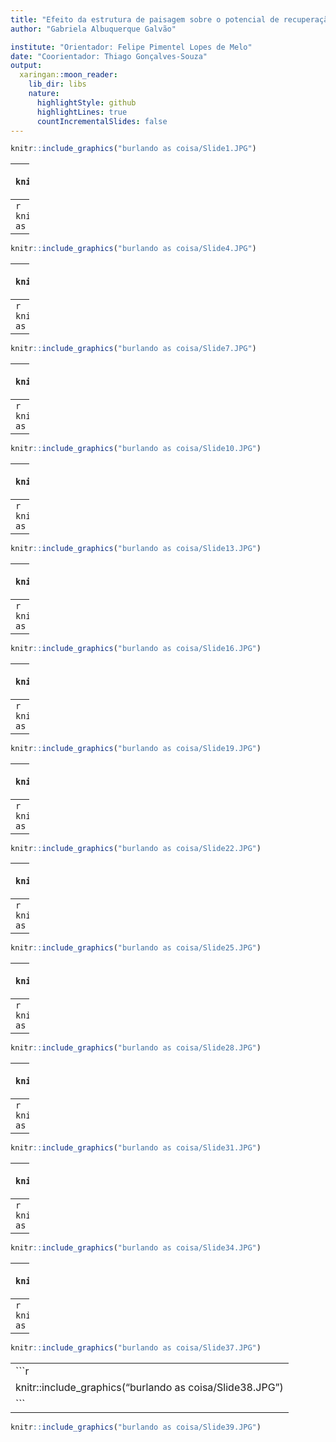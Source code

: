 ```yaml
---
title: "Efeito da estrutura de paisagem sobre o potencial de recuperação de áreas degradadas"
author: "Gabriela Albuquerque Galvão"

institute: "Orientador: Felipe Pimentel Lopes de Melo"
date: "Coorientador: Thiago Gonçalves-Souza"
output:
  xaringan::moon_reader:
    lib_dir: libs
    nature:
      highlightStyle: github
      highlightLines: true
      countIncrementalSlides: false
---
```

```r
knitr::include_graphics("burlando as coisa/Slide1.JPG")
```
---
```r
knitr::include_graphics("burlando as coisa/Slide2.JPG")
```
---
```r
knitr::include_graphics("burlando as coisa/Slide3.JPG")
```
---
```r
knitr::include_graphics("burlando as coisa/Slide4.JPG")
```
---
```r
knitr::include_graphics("burlando as coisa/Slide5.JPG")
```
---
```r
knitr::include_graphics("burlando as coisa/Slide6.JPG")
```
---
```r
knitr::include_graphics("burlando as coisa/Slide7.JPG")
```
---
```r
knitr::include_graphics("burlando as coisa/Slide8.JPG")
```
---
```r
knitr::include_graphics("burlando as coisa/Slide9.JPG")
```
---
```r
knitr::include_graphics("burlando as coisa/Slide10.JPG")
```
---
```r
knitr::include_graphics("burlando as coisa/Slide11.JPG")
```
---
```r
knitr::include_graphics("burlando as coisa/Slide12.JPG")
```
---
```r
knitr::include_graphics("burlando as coisa/Slide13.JPG")
```
---
```r
knitr::include_graphics("burlando as coisa/Slide14.JPG")
```
---
```r
knitr::include_graphics("burlando as coisa/Slide15.JPG")
```
---
```r
knitr::include_graphics("burlando as coisa/Slide16.JPG")
```
---
```r
knitr::include_graphics("burlando as coisa/Slide17.JPG")
```
---
```r
knitr::include_graphics("burlando as coisa/Slide18.JPG")
```
---
```r
knitr::include_graphics("burlando as coisa/Slide19.JPG")
```
---
```r
knitr::include_graphics("burlando as coisa/Slide20.JPG")
```
---
```r
knitr::include_graphics("burlando as coisa/Slide21.JPG")
```
---
```r
knitr::include_graphics("burlando as coisa/Slide22.JPG")
```
---
```r
knitr::include_graphics("burlando as coisa/Slide23.JPG")
```
---
```r
knitr::include_graphics("burlando as coisa/Slide24.JPG")
```
---
```r
knitr::include_graphics("burlando as coisa/Slide25.JPG")
```
---
```r
knitr::include_graphics("burlando as coisa/Slide26.JPG")
```
---
```r
knitr::include_graphics("burlando as coisa/Slide27.JPG")
```
---
```r
knitr::include_graphics("burlando as coisa/Slide28.JPG")
```
---
```r
knitr::include_graphics("burlando as coisa/Slide29.JPG")
```
---
```r
knitr::include_graphics("burlando as coisa/Slide30.JPG")
```
---
```r
knitr::include_graphics("burlando as coisa/Slide31.JPG")
```
---
```r
knitr::include_graphics("burlando as coisa/Slide32.JPG")
```
---
```r
knitr::include_graphics("burlando as coisa/Slide33.JPG")
```
---
```r
knitr::include_graphics("burlando as coisa/Slide34.JPG")
```
---
```r
knitr::include_graphics("burlando as coisa/Slide35.JPG")
```
---
```r
knitr::include_graphics("burlando as coisa/Slide36.JPG")
```
---
```r
knitr::include_graphics("burlando as coisa/Slide37.JPG")
```
---
```r
knitr::include_graphics("burlando as coisa/Slide38.JPG")
```
---
```r
knitr::include_graphics("burlando as coisa/Slide39.JPG")
```


